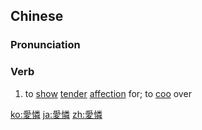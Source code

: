 {{also|爱怜}}
==Chinese==
{{zh-forms|s=爱怜}}

===Pronunciation===
{{zh-pron
|m=àilián
|cat=v
}}

===Verb===
{{zh-verb}}

# to [[show]] [[tender]] [[affection]] for; to [[coo]] over

[[ko:愛憐]]
[[ja:愛憐]]
[[zh:愛憐]]